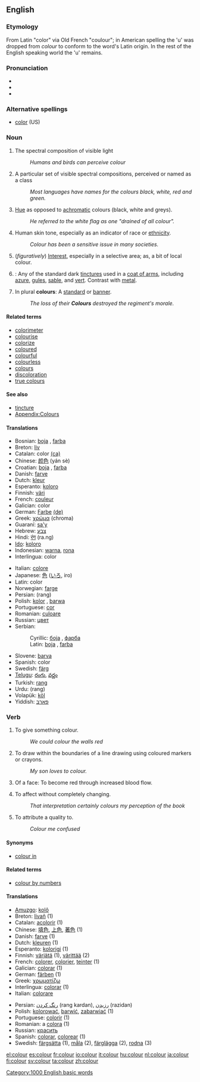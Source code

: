 {{wikipedia|color}}
==English==

===Etymology===
From Latin "color" via Old French "coulour"; in American spelling the
'u' was dropped from ''colour'' to conform to the word's Latin origin. In the rest of the English speaking world the 'u' remains.

===Pronunciation===
*{{AHD|/kŭl'ə/ ''or'' /kŭl'ər/}}
*{{IPA|/ˈkʌlə/ ''or'' /ˈkʌlɚ/}}
*{{SAMPA|/"kVl@/}}

===Alternative spellings===
*[[color]] (US)

===Noun===
{{en-noun|colour|colours}}

#{{uncountable}} The spectral composition of visible light
#: ''Humans and birds can perceive colour''
#{{countable}} A particular set of visible spectral compositions, perceived or named as a class
#: ''Most languages have names for the colours black, white, red and green.''
#{{uncountable}} [[hue|Hue]] as opposed to [[achromatic]] colours (black, white and greys).
#: ''He referred to the white flag as one "drained of all colour".''
#{{uncountable}} Human skin tone, especially as an indicator of race or [[ethnicity]].
#: ''Colour has been a sensitive issue in many societies.''
# (''figuratively'') [[interest|Interest]], especially in a selective area; as, a bit of local colour.
# {{tincture}}: Any of the standard dark [[tincture]]s used in a [[coat of arms]], including [[azure]], [[gules]], [[sable]], and [[vert]]. Contrast with [[metal]].
#In plural '''colours''': A [[standard]] or [[banner]].
#: ''The loss of their '''Colours''' destroyed the regiment's morale.''

====Related terms====
* [[colorimeter]]
* [[colourise]]
* [[colorize]]<!-- you might expect only ou and s go together but this is just as common! -->
* [[coloured]]
* [[colourful]]
* [[colourless]]
* [[colours]]
* [[discoloration]]
* [[true colours]]

====See also====
* [[tincture]]
* [[Wiktionary_Appendix:Colours|Appendix:Colours]]

====Translations====
{{top}}
*Bosnian: [[boja#Bosnian|boja]] {{f}}, [[farba#Bosnian|farba]] {{f}}
*Breton: [[liv]] {{m}}
*Catalan: color {{m}} [[:ca:color|(ca)]]
*Chinese: [[颜色]] (yán sè)
*Croatian: [[boja#Croatian|boja]] {{f}}, [[farba#Croatian|farba]] {{f}}
*Danish: [[farve]]
*Dutch: [[kleur]]
*Esperanto: [[koloro]]
*Finnish: [[väri]]
*French: [[couleur]] {{f}}
*Galician: color
*German: [[Farbe]] {{f}} [[:de:Farbe|(de)]]
*Greek: [[χρώμα]] {{n}} (chroma)
*Guaraní: [[sa'y]]
*Hebrew: [[צבע]]
*Hindi: [[रंग]] (ra.ng)
*[[Ido]]: [[koloro]]
*Indonesian: [[warna]], [[rona]]
*Interlingua: color
{{mid}}
*Italian: [[colore]] {{m}}
*Japanese: [[色]] ([[いろ]], iro)
*Latin: color {{m}}
*Norwegian: [[farge]]
*Persian: {{FAchar|[[رنگ]]}} (rang)
*Polish: [[kolor]] {{m}}, [[barwa]] {{f}}
*Portuguese: [[cor]] {{f}}
*Romanian: [[culoare]] {{m}}
*Russian: [[цвет]] {{m}}
*Serbian:
*:Cyrillic: [[боја#Serbian|боја]] {{f}}, [[фарба#Serbian|фарба]] {{f}}
*:Latin: [[boja#Serbian|boja]] {{f}}, [[farba#Serbian|farba]] {{f}}
*Slovene: [[barva]] {{f}}
*Spanish: color {{m}}
*Swedish: [[färg]]
*[[Telugu]]: [[రంగు]], [[వర్ణం]]
*Turkish: [[rang]]
*Urdu: {{FAchar|[[رنگ]]}} (rang)
*Volapük: [[köl]]
*Yiddish: [[פאַרבּ]]
{{bottom}}

===Verb===
{{en-verb|colour|colours|coloured|colouring}}

#{{transitive}} To give something colour.
#: ''We could colour the walls red''
#{{intransitive}} To draw within the boundaries of a line drawing using coloured markers or crayons.
#: ''My son loves to colour.''
# Of a face: To become red through increased blood flow.
#{{transitive}} To affect without completely changing.
#: ''That interpretation certainly colours my perception of the book''
#{{colloquial}} To attribute a quality to.
#: ''Colour me confused''

====Synonyms====
*[[colour in]]

====Related terms====
*[[colour by numbers]]

====Translations====
{{top}}
*[[Amuzgo]]: [[kolô]]
*Breton: [[livañ]] (1)
*Catalan: [[acolorir]] (1)
*Chinese: [[填色]], [[上色]], [[著色]] (1)
*Danish: [[farve]] (1)
*Dutch: [[kleuren]] (1)
*Esperanto: [[kolorigi]] (1)
*Finnish: [[värjätä]] (1), [[värittää]] (2)
*French: [[colorer]], [[colorier]], [[teinter]] (1)
*Galician: [[colorar]] (1)
*German: [[färben]] (1)
*Greek: [[χρωματίζω]]
*Interlingua: [[colorar]] (1)
*Italian: [[colorare]]
{{mid}}
*Persian: [[رنگ كردن]] (rang kardan), [[رزیدن]] (razidan) 
*Polish: [[kolorować]], [[barwić]], [[zabarwiać]] (1)
*Portuguese: [[colorir]] (1)
*Romanian: a [[colora]] (1)
*Russian: [[красить]]
*Spanish: [[colorar]], [[colorear]] (1)
*Swedish: [[färgsätta]] (1), [[måla]] (2), [[färglägga]] (2), [[rodna]] (3)
{{bottom}}

[[Category:1000 English basic words]]

[[el:colour]]
[[es:colour]]
[[fr:colour]]
[[io:colour]]
[[it:colour]]
[[hu:colour]]
[[nl:colour]]
[[ja:colour]]
[[fi:colour]]
[[sv:colour]]
[[ta:colour]]
[[zh:colour]]